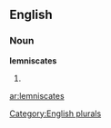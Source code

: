 
==English==

===Noun===
'''lemniscates'''

# {{plural of|[[lemniscate]]}}

[[Category:English plurals]]

[[ar:lemniscates]]